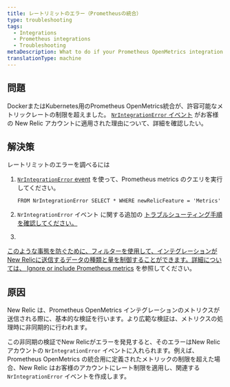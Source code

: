 ```yaml
---
title: レートリミットのエラー（Prometheusの統合）
type: troubleshooting
tags:
  - Integrations
  - Prometheus integrations
  - Troubleshooting
metaDescription: What to do if your Prometheus OpenMetrics integration for Docker or Kubernetes exceeded allowable metric rate limits for your New Relic account.
translationType: machine
---
```


## 問題

DockerまたはKubernetes用のPrometheus OpenMetrics統合が、許容可能なメトリックレートの制限を超えました。 [`NrIntegrationError` イベント](/docs/telemetry-data-platform/manage-data/nrintegrationerror) がお客様の New Relic アカウントに適用された理由について、詳細を確認したい。

## 解決策

レートリミットのエラーを調べるには

1. [`NrIntegrationError` event](/docs/telemetry-data-platform/manage-data/nrintegrationerror) を使って、Prometheus metrics のクエリを実行してください。

   ```
   FROM NrIntegrationError SELECT * WHERE newRelicFeature = 'Metrics'
   ```

2. `NrIntegrationError` イベント に関する追加の [トラブルシューティング手順を確認してください。](/docs/data-ingest-apis/get-data-new-relic/metric-api/troubleshoot-nrintegrationerror-events)

   [](/docs/data-ingest-apis/get-data-new-relic/metric-api/troubleshoot-nrintegrationerror-events)

3. [](/docs/data-ingest-apis/get-data-new-relic/metric-api/troubleshoot-nrintegrationerror-events)

[](/docs/data-ingest-apis/get-data-new-relic/metric-api/troubleshoot-nrintegrationerror-events)

[このような事態を防ぐために、フィルターを使用して、インテグレーションがNew Relicに送信するデータの種類と量を制御することができます。詳細については、 ](/docs/data-ingest-apis/get-data-new-relic/metric-api/troubleshoot-nrintegrationerror-events)[Ignore or include Prometheus metrics](/docs/integrations/prometheus-integrations/install-configure/ignore-or-include-prometheus-metrics) を参照してください。

## 原因

New Relic は、Prometheus OpenMetrics インテグレーションのメトリクスが送信される際に、基本的な検証を行います。より広範な検証は、メトリクスの処理時に非同期的に行われます。

この非同期の検証でNew Relicがエラーを発見すると、そのエラーはNew Relicアカウントの `NrIntegrationError` イベントに入れられます。例えば、Prometheus OpenMetrics の統合用に定義されたメトリックの制限を超えた場合、New Relic はお客様のアカウントにレート制限を適用し、関連する `NrIntegrationError` イベントを作成します。